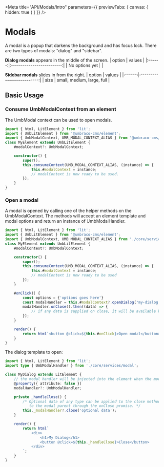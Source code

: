 
<Meta title="API/Modals/Intro" parameters={{ previewTabs: { canvas: { hidden: true } } }} />

# Modals

A modal is a popup that darkens the background and has focus lock. There are two types of modals: "dialog" and "sidebar".

**Dialog modals** appears in the middle of the screen.
| option | values |
|:------:|:--------------------------:|
| No options yet | |

**Sidebar modals** slides in from the right.
| option | values |
|:------:|:--------------------------:|
| size | small, medium, large, full |

## Basic Usage

### Consume UmbModalContext from an element

The UmbModal context can be used to open modals.

```ts
import { html, LitElement } from 'lit';
import { UmbLitElement } from '@umbraco-cms/element';
import { UmbModalContext, UMB_MODAL_CONTEXT_ALIAS } from '@umbraco-cms/modal';
class MyElement extends UmbLitElement {
	#modalContext?: UmbModalContext;

	constructor() {
		super();
		this.consumeContext(UMB_MODAL_CONTEXT_ALIAS, (instance) => {
			this.#modalContext = instance;
			// modalContext is now ready to be used.
		});
	}
}
```

### Open a modal

A modal is opened by calling one of the helper methods on the UmbModalContext. The methods will accept an element template and modal options and return an instance of UmbModalHandler.

```ts
import { html, LitElement } from 'lit';
import { UmbLitElement } from '@umbraco-cms/element';
import { UmbModalContext, UMB_MODAL_CONTEXT_ALIAS } from './core/services/modal';
class MyElement extends UmbLitElement {
	#modalContext?: UmbModalContext;

	constructor() {
		super();
		this.consumeContext(UMB_MODAL_CONTEXT_ALIAS, (instance) => {
			this.#modalContext = instance;
			// modalContext is now ready to be used
		});
	}

	#onClick() {
		const options = {'options goes here'}
		const modalHandler = this.#modalContext?.openDialog('my-dialog'), options);
		modalHandler.onClose().then((data) => {
			// if any data is supplied on close, it will be available here.
		});
	}

	render() {
		return html`<button @click=${this.#onClick}>Open modal</button>`;
	}
}
```

The dialog template to open:

```ts
import { html, LitElement } from 'lit';
import type { UmbModalHandler } from './core/services/modal';

class MyDialog extends LitElement {
	// the modal handler will be injected into the element when the modal is opened.
	@property({ attribute: false })
	modalHandler?: UmbModalHandler;

	private _handleClose() {
		/* Optional data of any type can be applied to the close method to pass it
		   to the modal parent through the onClose promise. */
		this._modalHandler?.close('optional data');
	}

	render() {
		return html`
			<div>
				<h1>My Dialog</h1>
				<button @click=${this._handleClose}>Close</button>
			</div>
		`;
	}
}
```
